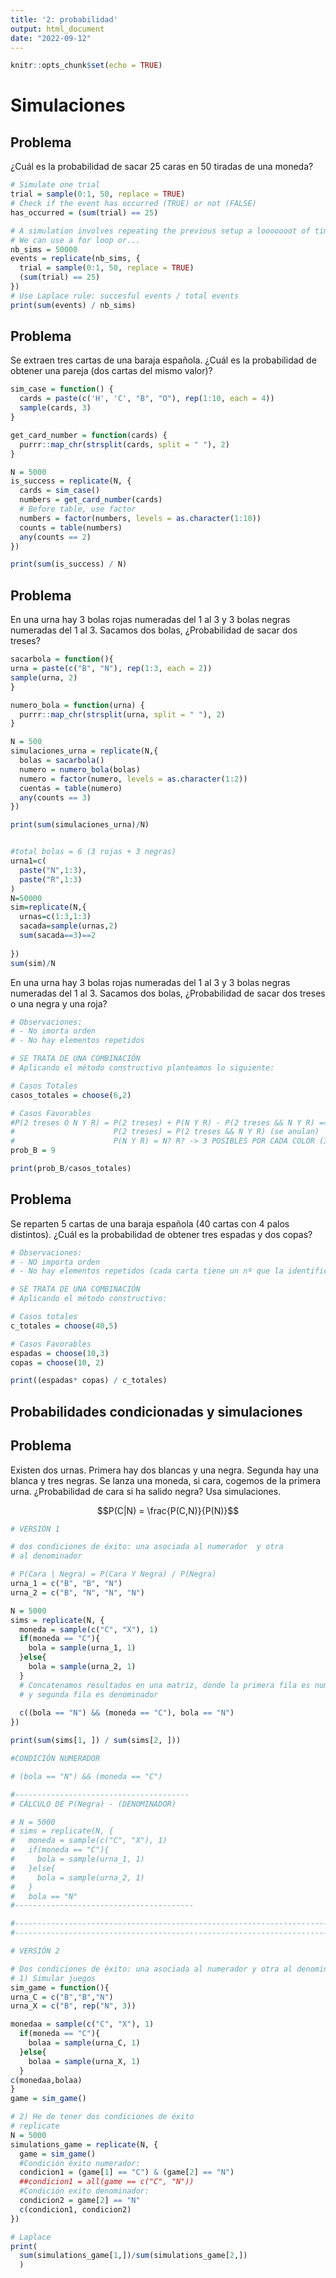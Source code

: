 ---
title: '2: probabilidad'
output: html_document
date: "2022-09-12"
---


```{r setup, include=FALSE}
knitr::opts_chunk$set(echo = TRUE)

```

# Simulaciones 

Problema
-----

¿Cuál es la probabilidad de sacar 25 caras en 50 tiradas de una moneda?

```{r}
# Simulate one trial
trial = sample(0:1, 50, replace = TRUE)
# Check if the event has occurred (TRUE) or not (FALSE)
has_occurred = (sum(trial) == 25)

# A simulation involves repeating the previous setup a looooooot of times
# We can use a for loop or...
nb_sims = 50000
events = replicate(nb_sims, {
  trial = sample(0:1, 50, replace = TRUE)
  (sum(trial) == 25)
})
# Use Laplace rule: succesful events / total events
print(sum(events) / nb_sims)
```

Problema 
-----

Se extraen tres cartas de una baraja española.
¿Cuál es la probabilidad de obtener una pareja (dos cartas del mismo valor)?

```{r}
sim_case = function() {
  cards = paste(c('H', 'C', "B", "O"), rep(1:10, each = 4))
  sample(cards, 3)
}

get_card_number = function(cards) {
  purrr::map_chr(strsplit(cards, split = " "), 2)
}

N = 5000
is_success = replicate(N, {
  cards = sim_case()
  numbers = get_card_number(cards) 
  # Before table, use factor
  numbers = factor(numbers, levels = as.character(1:10))
  counts = table(numbers)
  any(counts == 2)
})

print(sum(is_success) / N)
```


Problema
-----

En una urna hay 3 bolas rojas numeradas del 1 al 3 y 3 bolas negras numeradas
del 1 al 3. Sacamos dos bolas, ¿Probabilidad de sacar dos treses?

```{r}
sacarbola = function(){
urna = paste(c("B", "N"), rep(1:3, each = 2))
sample(urna, 2)
}

numero_bola = function(urna) {
  purrr::map_chr(strsplit(urna, split = " "), 2)
}

N = 500
simulaciones_urna = replicate(N,{
  bolas = sacarbola()
  numero = numero_bola(bolas)
  numero = factor(numero, levels = as.character(1:2))
  cuentas = table(numero)
  any(counts == 3)
})

print(sum(simulaciones_urna)/N)


#total bolas = 6 (3 rojas + 3 negras)
urna1=c(
  paste("N",1:3),
  paste("R",1:3)
)
N=50000
sim=replicate(N,{
  urnas=c(1:3,1:3)
  sacada=sample(urnas,2)
  sum(sacada==3)==2
  
})
sum(sim)/N


```



En una urna hay 3 bolas rojas numeradas del 1 al 3 y 3 bolas negras numeradas
del 1 al 3. Sacamos dos bolas, ¿Probabilidad de sacar dos treses o una negra y una roja?

```{r}
# Observaciones:
# - No imorta orden
# - No hay elementos repetidos 

# SE TRATA DE UNA COMBINACIÓN 
# Aplicando el método constructivo planteamos lo siguiente:

# Casos Totales
casos_totales = choose(6,2)

# Casos Favorables
#P(2 treses O N Y R) = P(2 treses) + P(N Y R) - P(2 treses && N Y R) == P(N Y R)
#                      P(2 treses) = P(2 treses && N Y R) (se anulan)
#                      P(N Y R) = N? R? -> 3 POSIBLES POR CADA COLOR (3*3 = 9 casos)
prob_B = 9 

print(prob_B/casos_totales)
```


Problema
-----

Se reparten 5 cartas de una baraja española (40 cartas con 4 palos distintos).
¿Cuál es la probabilidad de obtener tres espadas y dos copas?

```{r}
# Observaciones: 
# - NO importa orden 
# - No hay elementos repetidos (cada carta tiene un nº que la identifica)

# SE TRATA DE UNA COMBINACIÓN
# Aplicando el método constructivo: 

# Casos totales
c_totales = choose(40,5)

# Casos Favorables
espadas = choose(10,3)
copas = choose(10, 2)

print((espadas* copas) / c_totales)
```

## Probabilidades condicionadas y simulaciones

Problema
-----

Existen dos urnas. Primera hay dos blancas y una negra.
Segunda hay una blanca y tres negras. Se lanza una moneda, 
si cara, cogemos de la primera urna. 
¿Probabilidad de cara si ha salido negra? Usa simulaciones.


$$P(C|N) = \frac{P(C,N)}{P(N)}$$
```{r}
# VERSIÓN 1

# dos condiciones de éxito: una asociada al numerador  y otra
# al denominador

# P(Cara | Negra) = P(Cara Y Negra) / P(Negra)
urna_1 = c("B", "B", "N")
urna_2 = c("B", "N", "N", "N")

N = 5000
sims = replicate(N, {
  moneda = sample(c("C", "X"), 1)
  if(moneda == "C"){
    bola = sample(urna_1, 1)
  }else{
    bola = sample(urna_2, 1)
  }
  # Concatenamos resultados en una matriz, donde la primera fila es numerador
  # y segunda fila es denominador
  
  c((bola == "N") && (moneda == "C"), bola == "N")
})

print(sum(sims[1, ]) / sum(sims[2, ]))

#CONDICIÓN NUMERADOR

# (bola == "N") && (moneda == "C")

#---------------------------------------
# CÁLCULO DE P(Negra) - (DENOMINADOR)

# N = 5000
# sims = replicate(N, {
#   moneda = sample(c("C", "X"), 1)
#   if(moneda == "C"){
#     bola = sample(urna_1, 1)
#   }else{
#     bola = sample(urna_2, 1)
#   }
#   bola == "N"
#----------------------------------------

#--------------------------------------------------------------------------------
#--------------------------------------------------------------------------------

# VERSIÓN 2

# Dos condiciones de éxito: una asociada al numerador y otra al denominador
# 1) Simular juegos 
sim_game = function(){
urna_C = c("B","B","N")
urna_X = c("B", rep("N", 3))

monedaa = sample(c("C", "X"), 1)
  if(moneda == "C"){
    bolaa = sample(urna_C, 1)
  }else{
    bolaa = sample(urna_X, 1)
  }
c(monedaa,bolaa)
}
game = sim_game()

# 2) He de tener dos condiciones de éxito 
# replicate
N = 5000
simulations_game = replicate(N, {
  game = sim_game()
  #Condición éxito numerador: 
  condicion1 = (game[1] == "C") & (game[2] == "N")
  ##condicion1 = all(game == c("C", "N"))
  #Condición exito denominador: 
  condicion2 = game[2] == "N"
  c(condicion1, condicion2)
})

# Laplace
print(
  sum(simulations_game[1,])/sum(simulations_game[2,])
  )
  


```

